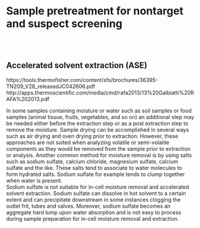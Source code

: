 # **Sample pretreatment for nontarget and suspect screening** {#Sample_pretreatment}

<br><br>


## Accelerated solvent extraction (ASE)

https://tools.thermofisher.com/content/sfs/brochures/36395-TN209_V28_releasedJC042606.pdf  
http://apps.thermoscientific.com/media/cmd/rafa2013/13%20Galbiatti%20RAFA%202013.pdf  

In some samples containing moisture or water such as soil samples or food samples (animal tissue, fruits, vegetables, and so on) an additional step may be needed either before the extraction step or as a post extraction step to remove the moisture. Sample drying can be accomplished in several ways such as air drying and oven drying prior to extraction. However, these approaches are not suited when analyzing volatile or semi-volatile components as they would be removed from the sample prior to extraction or analysis.
Another common method for moisture removal is by using salts such as sodium sulfate, calcium chloride, magnesium sulfate, calcium sulfate and the like. These salts tend to associate to water molecules to form hydrated salts. Sodium sulfate for example tends to clump together when water is present.  
Sodium sulfate is not suitable for in-cell moisture removal and accelerated solvent extraction. Sodium sulfate can dissolve in hot solvent to a certain extent and can precipitate downstream in some instances clogging the outlet frit, tubes and valves. Moreover, sodium sulfate becomes an aggregate hard lump upon water absorption and is not easy to process during sample preparation for in-cell moisture removal and extraction.
  




